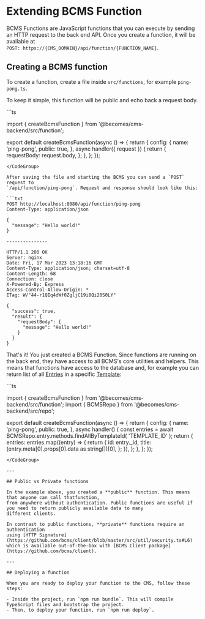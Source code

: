 # Extending BCMS Function

BCMS Functions are JavaScript functions that you can execute by sending an
HTTP request to the back end API. Once you create a function, it will be
available at <br />`POST: https://{CMS_DOMAIN}/api/function/{FUNCTION_NAME}`.

## Creating a BCMS function

To create a function, create a file inside `src/functions`, for example `ping-pong.ts`.

To keep it simple, this function will be public and echo back a request body.

<CodeGroup title="src/functions/ping-pong.ts">
```ts

import { createBcmsFunction } from '@becomes/cms-backend/src/function';

export default createBcmsFunction(async () => {
  return {
    config: {
      name: 'ping-pong',
      public: true,
    },
    async handler({ request }) {
      return {
        requestBody: request.body,
      };
    },
  };
});
```
</CodeGroup>

After saving the file and starting the BCMS you can send a `POST` request to
`/api/function/ping-pong`. Request and response should look like this:

```txt
POST http://localhost:8080/api/function/ping-pong
Content-Type: application/json

{
  "message": "Hello world!"
}

---------------

HTTP/1.1 200 OK
Server: nginx
Date: Fri, 17 Mar 2023 13:18:16 GMT
Content-Type: application/json; charset=utf-8
Content-Length: 68
Connection: close
X-Powered-By: Express
Access-Control-Allow-Origin: *
ETag: W/"44-r1QIq4dWf0ZgljC19i8Qi20S0LY"

{
  "success": true,
  "result": {
    "requestBody": {
      "message": "Hello world!"
    }
  }
}
```

That's it! You just created a BCMS Function. Since functions are running on the
back end, they have access to all BCMS's core utilities and helpers. This means that
functions have access to the database and, for example you can return list of
all [Entries](/inside-bcms/entries) in a specific [Template](/inside-bcms/templates):

<CodeGroup title="src/functions/ping-pong.ts">
```ts

import { createBcmsFunction } from '@becomes/cms-backend/src/function';
import { BCMSRepo } from '@becomes/cms-backend/src/repo';

export default createBcmsFunction(async () => {
  return {
    config: {
      name: 'ping-pong',
      public: true,
    },
    async handler() {
      const entries = await BCMSRepo.entry.methods.findAllByTemplateId(
        'TEMPLATE_ID'
      );
      return {
        entries: entries.map((entry) => {
          return {
            id: entry._id,
            title: (entry.meta[0].props[0].data as string[])[0],
          };
        }),
      };
    },
  };
});
```
</CodeGroup>

---

## Public vs Private functions

In the example above, you created a **public** function. This means that anyone can call thatfunction,
from anywhere without authentication. Public functions are useful if you need to return publicly available data to many
different clients.

In contrast to public functions, **private** functions require an authentication
using [HTTP Signature](https://github.com/bcms/client/blob/master/src/util/security.ts#L6)
which is available out-of-the-box with [BCMS Client package](https://github.com/bcms/client).

---

## Deploying a function

When you are ready to deploy your function to the CMS, follow these steps:

- Inside the project, run `npm run bundle`. This will compile TypeScript files and bootstrap the project.
- Then, to deploy your function, run `npm run deploy`.
